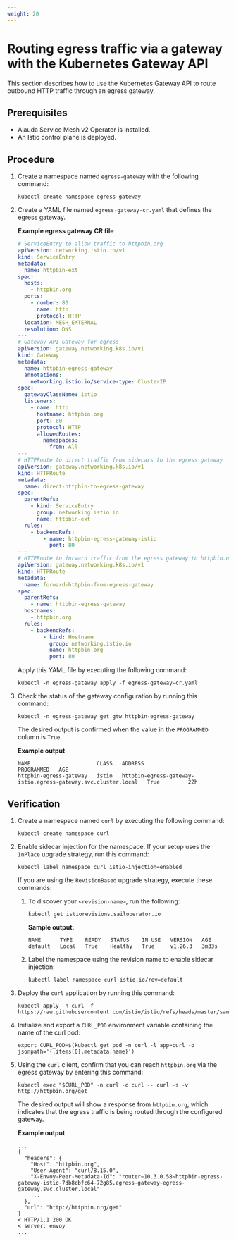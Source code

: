 ```yaml
---
weight: 20
---
```


# Routing egress traffic via a gateway with the Kubernetes Gateway API

This section describes how to use the Kubernetes Gateway API to route outbound HTTP traffic through an egress gateway.

## Prerequisites

- Alauda Service Mesh v2 Operator is installed.
- An Istio control plane is deployed.

## Procedure

1.  Create a namespace named `egress-gateway` with the following command:

    ```shell
    kubectl create namespace egress-gateway
    ```

2.  Create a YAML file named `egress-gateway-cr.yaml` that defines the egress gateway.

    **Example egress gateway CR file**

    ```yaml
    # ServiceEntry to allow traffic to httpbin.org
    apiVersion: networking.istio.io/v1
    kind: ServiceEntry
    metadata:
      name: httpbin-ext
    spec:
      hosts:
        - httpbin.org
      ports:
        - number: 80
          name: http
          protocol: HTTP
      location: MESH_EXTERNAL
      resolution: DNS
    ---
    # Gateway API Gateway for egress
    apiVersion: gateway.networking.k8s.io/v1
    kind: Gateway
    metadata:
      name: httpbin-egress-gateway
      annotations:
        networking.istio.io/service-type: ClusterIP
    spec:
      gatewayClassName: istio
      listeners:
        - name: http
          hostname: httpbin.org
          port: 80
          protocol: HTTP
          allowedRoutes:
            namespaces:
              from: All
    ---
    # HTTPRoute to direct traffic from sidecars to the egress gateway
    apiVersion: gateway.networking.k8s.io/v1
    kind: HTTPRoute
    metadata:
      name: direct-httpbin-to-egress-gateway
    spec:
      parentRefs:
        - kind: ServiceEntry
          group: networking.istio.io
          name: httpbin-ext
      rules:
        - backendRefs:
            - name: httpbin-egress-gateway-istio
              port: 80
    ---
    # HTTPRoute to forward traffic from the egress gateway to httpbin.org
    apiVersion: gateway.networking.k8s.io/v1
    kind: HTTPRoute
    metadata:
      name: forward-httpbin-from-egress-gateway
    spec:
      parentRefs:
        - name: httpbin-egress-gateway
      hostnames:
        - httpbin.org
      rules:
        - backendRefs:
            - kind: Hostname
              group: networking.istio.io
              name: httpbin.org
              port: 80
    ```

    Apply this YAML file by executing the following command:

    ```shell
    kubectl -n egress-gateway apply -f egress-gateway-cr.yaml
    ```

3.  Check the status of the gateway configuration by running this command:

    ```shell
    kubectl -n egress-gateway get gtw httpbin-egress-gateway
    ```

    The desired output is confirmed when the value in the `PROGRAMMED` column is `True`.

    **Example output**

    ```shell
    NAME                     CLASS   ADDRESS                                                         PROGRAMMED   AGE
    httpbin-egress-gateway   istio   httpbin-egress-gateway-istio.egress-gateway.svc.cluster.local   True         22h
    ```

## Verification

1.  Create a namespace named `curl` by executing the following command:

    ```shell
    kubectl create namespace curl
    ```

2.  Enable sidecar injection for the namespace. If your setup uses the `InPlace` upgrade strategy, run this command:

    ```shell
    kubectl label namespace curl istio-injection=enabled
    ```

    <Directive type="note">

    If you are using the `RevisionBased` upgrade strategy, execute these commands:

    1.  To discover your `<revision-name>`, run the following:

        ```shell
        kubectl get istiorevisions.sailoperator.io
        ```

        **Sample output:**

        ```shell
        NAME      TYPE    READY   STATUS    IN USE   VERSION   AGE
        default   Local   True    Healthy   True     v1.26.3   3m33s
        ```

    2.  Label the namespace using the revision name to enable sidecar injection:

        ```shell
        kubectl label namespace curl istio.io/rev=default
        ```
    
    </Directive>

3.  Deploy the `curl` application by running this command:

    ```shell
    kubectl apply -n curl -f https://raw.githubusercontent.com/istio/istio/refs/heads/master/samples/curl/curl.yaml
    ```

4.  Initialize and export a `CURL_POD` environment variable containing the name of the curl pod:

    ```shell
    export CURL_POD=$(kubectl get pod -n curl -l app=curl -o jsonpath='{.items[0].metadata.name}')
    ```

5.  Using the `curl` client, confirm that you can reach `httpbin.org` via the egress gateway by entering this command:

    ```shell
    kubectl exec "$CURL_POD" -n curl -c curl -- curl -s -v http://httpbin.org/get
    ```

    The desired output will show a response from `httpbin.org`, which indicates that the egress traffic is being routed through the configured gateway.

     **Example output**

    ```shell
    ...
    {
      "headers": {
        "Host": "httpbin.org",
        "User-Agent": "curl/8.15.0",
        "X-Envoy-Peer-Metadata-Id": "router~10.3.0.58~httpbin-egress-gateway-istio-7db8cbfc64-72g85.egress-gateway~egress-gateway.svc.cluster.local"
        ...
      },
      "url": "http://httpbin.org/get"
    }
    < HTTP/1.1 200 OK
    < server: envoy
    ...
    ```
